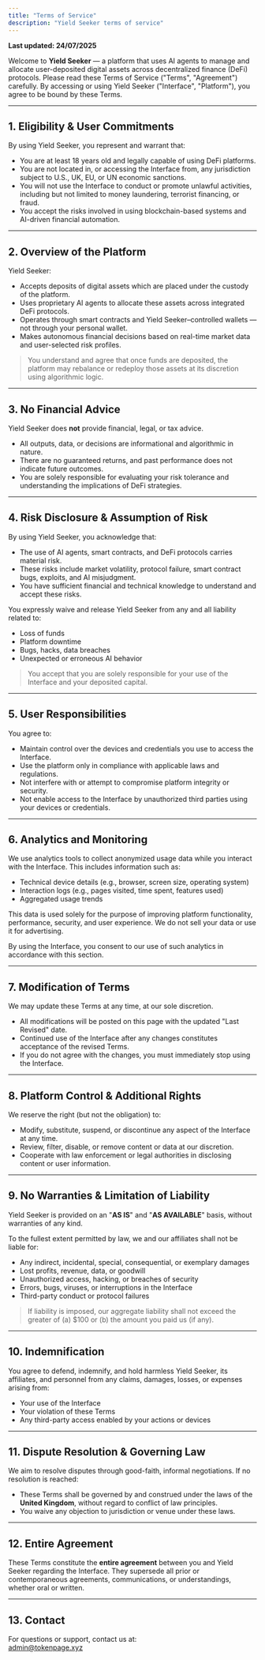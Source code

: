 ```yaml
---
title: "Terms of Service"
description: "Yield Seeker terms of service"
---
```


**Last updated: 24/07/2025**

Welcome to **Yield Seeker** — a platform that uses AI agents to manage and allocate user-deposited digital assets across decentralized finance (DeFi) protocols. Please read these Terms of Service ("Terms", "Agreement") carefully. By accessing or using Yield Seeker ("Interface", "Platform"), you agree to be bound by these Terms.

---

## 1. Eligibility & User Commitments

By using Yield Seeker, you represent and warrant that:

- You are at least 18 years old and legally capable of using DeFi platforms.
- You are not located in, or accessing the Interface from, any jurisdiction subject to U.S., UK, EU, or UN economic sanctions.
- You will not use the Interface to conduct or promote unlawful activities, including but not limited to money laundering, terrorist financing, or fraud.
- You accept the risks involved in using blockchain-based systems and AI-driven financial automation.

---

## 2. Overview of the Platform

Yield Seeker:

- Accepts deposits of digital assets which are placed under the custody of the platform.
- Uses proprietary AI agents to allocate these assets across integrated DeFi protocols.
- Operates through smart contracts and Yield Seeker–controlled wallets — not through your personal wallet.
- Makes autonomous financial decisions based on real-time market data and user-selected risk profiles.

> You understand and agree that once funds are deposited, the platform may rebalance or redeploy those assets at its discretion using algorithmic logic.

---

## 3. No Financial Advice

Yield Seeker does **not** provide financial, legal, or tax advice.

- All outputs, data, or decisions are informational and algorithmic in nature.
- There are no guaranteed returns, and past performance does not indicate future outcomes.
- You are solely responsible for evaluating your risk tolerance and understanding the implications of DeFi strategies.

---

## 4. Risk Disclosure & Assumption of Risk

By using Yield Seeker, you acknowledge that:

- The use of AI agents, smart contracts, and DeFi protocols carries material risk.
- These risks include market volatility, protocol failure, smart contract bugs, exploits, and AI misjudgment.
- You have sufficient financial and technical knowledge to understand and accept these risks.

You expressly waive and release Yield Seeker from any and all liability related to:

- Loss of funds
- Platform downtime
- Bugs, hacks, data breaches
- Unexpected or erroneous AI behavior

> You accept that you are solely responsible for your use of the Interface and your deposited capital.

---

## 5. User Responsibilities

You agree to:

- Maintain control over the devices and credentials you use to access the Interface.
- Use the platform only in compliance with applicable laws and regulations.
- Not interfere with or attempt to compromise platform integrity or security.
- Not enable access to the Interface by unauthorized third parties using your devices or credentials.

---

## **6. Analytics and Monitoring**

We use analytics tools to collect anonymized usage data while you interact with the Interface. This includes information such as:

- Technical device details (e.g., browser, screen size, operating system)
- Interaction logs (e.g., pages visited, time spent, features used)
- Aggregated usage trends

This data is used solely for the purpose of improving platform functionality, performance, security, and user experience. We do not sell your data or use it for advertising.

By using the Interface, you consent to our use of such analytics in accordance with this section.

---

## 7. Modification of Terms

We may update these Terms at any time, at our sole discretion.

- All modifications will be posted on this page with the updated "Last Revised" date.
- Continued use of the Interface after any changes constitutes acceptance of the revised Terms.
- If you do not agree with the changes, you must immediately stop using the Interface.

---

## 8. Platform Control & Additional Rights

We reserve the right (but not the obligation) to:

- Modify, substitute, suspend, or discontinue any aspect of the Interface at any time.
- Review, filter, disable, or remove content or data at our discretion.
- Cooperate with law enforcement or legal authorities in disclosing content or user information.

---

## 9. No Warranties & Limitation of Liability

Yield Seeker is provided on an "**AS IS**" and "**AS AVAILABLE**" basis, without warranties of any kind.

To the fullest extent permitted by law, we and our affiliates shall not be liable for:

- Any indirect, incidental, special, consequential, or exemplary damages
- Lost profits, revenue, data, or goodwill
- Unauthorized access, hacking, or breaches of security
- Errors, bugs, viruses, or interruptions in the Interface
- Third-party conduct or protocol failures

> If liability is imposed, our aggregate liability shall not exceed the greater of (a) \$100 or (b) the amount you paid us (if any).

---

## 10. Indemnification

You agree to defend, indemnify, and hold harmless Yield Seeker, its affiliates, and personnel from any claims, damages, losses, or expenses arising from:

- Your use of the Interface
- Your violation of these Terms
- Any third-party access enabled by your actions or devices

---

## 11. Dispute Resolution & Governing Law

We aim to resolve disputes through good-faith, informal negotiations. If no resolution is reached:

- These Terms shall be governed by and construed under the laws of the **United Kingdom**, without regard to conflict of law principles.
- You waive any objection to jurisdiction or venue under these laws.

---

## 12. Entire Agreement

These Terms constitute the **entire agreement** between you and Yield Seeker regarding the Interface. They supersede all prior or contemporaneous agreements, communications, or understandings, whether oral or written.

---

## 13. Contact

For questions or support, contact us at:\
[admin@tokenpage.xyz](mailto:admin@tokenpage.xyz)